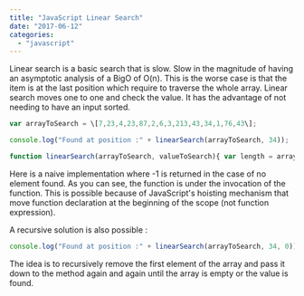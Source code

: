 ```yaml
---
title: "JavaScript Linear Search"
date: "2017-06-12"
categories: 
  - "javascript"
---
```


Linear search is a basic search that is slow. Slow in the magnitude of having an asymptotic analysis of a BigO of O(n). This is the worse case is that the item is at the last position which require to traverse the whole array. Linear search moves one to one and check the value. It has the advantage of not needing to have an input sorted.

```typescript
var arrayToSearch = \[7,23,4,23,87,2,6,3,213,43,34,1,76,43\];

console.log("Found at position :" + linearSearch(arrayToSearch, 34));

function linearSearch(arrayToSearch, valueToSearch){ var length = arrayToSearch.length; for(var i = 0; i < length ; i++){ if(arrayToSearch\[i\] === valueToSearch){ return i; } } return -1; } 
``` 


Here is a naive implementation where -1 is returned in the case of no element found. As you can see, the function is under the invocation of the function. This is possible because of JavaScript's hoisting mechanism that move function declaration at the beginning of the scope (not function expression).

A recursive solution is also possible :

```typescript
console.log("Found at position :" + linearSearch(arrayToSearch, 34, 0)); function linearSearch(arrayToSearch, valueToSearch, index){ if(arrayToSearch.length === 0){ return -1; } if(arrayToSearch\[0\] === valueToSearch){ return index; } return linearSearch(arrayToSearch.slice(1), valueToSearch, index + 1); } 
``` 


The idea is to recursively remove the first element of the array and pass it down to the method again and again until the array is empty or the value is found.
